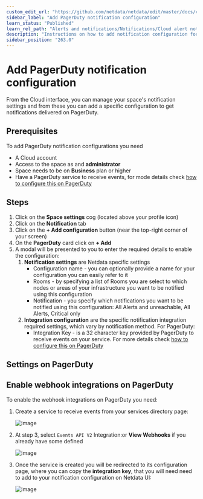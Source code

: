 ```yaml
---
custom_edit_url: "https://github.com/netdata/netdata/edit/master/docs/cloud/alerts-notifications/add-pagerduty-notification-configuration.md"
sidebar_label: "Add PagerDuty notification configuration"
learn_status: "Published"
learn_rel_path: "Alerts and notifications/Notifications/Cloud alert notifications"
description: "Instructions on how to add notification configuration for PagerDuty"
sidebar_position: "263.0"
---
```

# Add PagerDuty notification configuration

From the Cloud interface, you can manage your space's notification settings and from these you can add a specific configuration to get notifications delivered on PagerDuty.

## Prerequisites

To add PagerDuty notification configurations you need

- A Cloud account
- Access to the space as and **administrator**
- Space needs to be on **Business** plan or higher
- Have a PagerDuty service to receive events, for mode details check [how to configure this on PagerDuty](#settings-on-pagerduty)

## Steps

1. Click on the **Space settings** cog (located above your profile icon)
1. Click on the **Notification** tab
1. Click on the **+ Add configuration** button (near the top-right corner of your screen)
1. On the **PagerDuty** card click on **+ Add**
1. A modal will be presented to you to enter the required details to enable the configuration:
   1. **Notification settings** are Netdata specific settings
      - Configuration name - you can optionally provide a name for your configuration  you can easily refer to it
      - Rooms - by specifying a list of Rooms you are select to which nodes or areas of your infrastructure you want to be notified using this configuration
      - Notification - you specify which notifications you want to be notified using this configuration: All Alerts and unreachable, All Alerts, Critical only
   1. **Integration configuration** are the specific notification integration required settings, which vary by notification method. For PagerDuty:
      - Integration Key -  is a 32 character key provided by PagerDuty to receive events on your service. For more details check [how to configure this on PagerDuty](#settings-on-pagerduty)

## Settings on PagerDuty

## Enable webhook integrations on PagerDuty

To enable the webhook integrations on PagerDuty you need:
1. Create a service to receive events from your services directory page:

   ![image](https://user-images.githubusercontent.com/2930882/214254148-03714f31-7943-4444-9b63-7b83c9daa025.png)

1. At step 3, select `Events API V2` Integration:or **View Webhooks** if you already have some defined

   ![image](https://user-images.githubusercontent.com/2930882/214254466-423cf493-037d-47bd-b9e6-fc894897f333.png)

1. Once the service is created you will be redirected to its configuration page, where you can copy the **integration key**, that you will need need to add to your notification configuration on Netdata UI:

   ![image](https://user-images.githubusercontent.com/2930882/214255916-0d2e53d5-87cc-408a-9f5b-0308a3262d5c.png)
